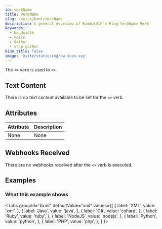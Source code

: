 ---
id: verbName
title: VerbName
slug: /voice/bxml/verbName
description: A general overview of Bandwidth's Ring VerbName Verb
keywords:
  - bandwidth
  - voice
  - Gather
  - stop gather
hide_title: false
image: '@site/static/img/bw-icon.svg'
---


The `<>` verb is used to `<>`.

## Text Content

There is no text content available to be set for the `<>` verb.

## Attributes

| Attribute | Description |
|:----------|:------------|
| None      | None        |

## Webhooks Received

There are no webhooks received after the `<>` verb is executed.

## Examples

### What this example shows

<Tabs
  groupId="bxml"
  defaultValue="xml"
  values={[
    { label: 'XML', value: 'xml', },
    { label: 'Java', value: 'java', },
    { label: 'C#', value: 'csharp', },
    { label: 'Ruby', value: 'ruby', },
    { label: 'NodeJS', value: 'nodejs', },
    { label: 'Python', value: 'python', },
    { label: 'PHP', value: 'php', },
  ]
}>
<TabItem value="xml">



</TabItem>
<TabItem value="java">



</TabItem>
<TabItem value="csharp">



</TabItem>
<TabItem value="ruby">



</TabItem>
<TabItem value="nodejs">



</TabItem>
<TabItem value="python">



</TabItem>
<TabItem value="php">



</TabItem>
</Tabs>
